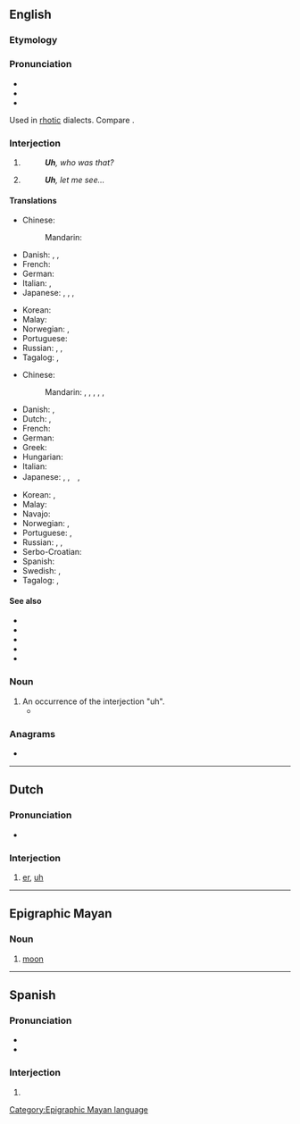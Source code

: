 {{also|uH|Uh|-uh|ùh|ūh|ưh}}

==English==

===Etymology===
{{rfe|lang=en}}

===Pronunciation===
* {{audio|en-us-uh.ogg|Audio (US)|lang=en}}
* {{IPA|/ʌː/|lang=en}}
* {{rhymes|ʌ|lang=en}}
Used in [[rhotic]] dialects. Compare {{m|en|er}}.

===Interjection===
{{en-interj}} {{tcx|US|lang=en}}

# {{n-g|Expression of [[confusion]] or [[uncertainty]].}}
#: '''''Uh''', who was that?''
# {{n-g|Space [[filler]] or [[pause]] during conversation.}}
#: '''''Uh''', let me see...''

====Translations====
{{trans-top|expression of confusion or uncertainty}}
* Chinese:
*: Mandarin: {{t+|cmn|呃|tr=è, e|sc=Hani}}
* Danish: {{t|da|øh}}, {{t|da|øm}}, {{t|da|øhm}}
* French: {{t+|fr|euh}}
* German: {{t+|de|äh}}
* Italian: {{t-|it|uh}}, {{t+|it|boh}}
* Japanese: {{t+|ja|あのう|tr=anō|sc=Jpan}}, {{t|ja|ええと|tr=ēto|sc=Jpan}}, {{t+|ja|え|tr=e|sc=Jpan}}, {{t|ja|うーん|tr=ūn|sc=Jpan}}
{{trans-mid}}
* Korean: {{t|ko|저어}}
* Malay: {{t|ms|err}}
* Norwegian: {{t|no|eh}}, {{t|no|øh}}
* Portuguese: {{t|pt|hã}}
* Russian: {{t+|ru|гм}}, {{t+|ru|гм|tr=hm}}, {{t+|ru|хм}} {{qualifier|the actual pronunciation may not be close to the spelling}}
* Tagalog: {{t|tl|ah}}, {{t|tl|eh}}
{{trans-bottom}}

{{trans-top|space filler or pause during conversation}}
* Chinese:
*: Mandarin: {{t+|cmn|呃|tr=è, e|sc=Hani}}, {{t+|cmn|啊|tr=ā|sc=Hani}}, {{t+|cmn|那個|sc=Hani}}, {{t+|cmn|那个|tr=nàge, nèige|sc=Hani}}, {{t+|cmn|這個|sc=Hani}}, {{t+|cmn|这个|tr=zhège, zhèige|sc=Hani}}
* Danish: {{t|da|øh}}, {{t|da|øm}}
* Dutch: {{t|nl|euhm}}, {{t+|nl|euh}}
* French: {{t+|fr|euh}}
* German: {{t+|de|äh}}
* Greek: {{t+|el|ε}}
* Hungarian: {{t+|hu|ő}}
* Italian: {{t|it|uh}}
* Japanese: {{t+|ja|あのう|tr=anō|sc=Jpan}}, {{t|ja|ええと|tr=ēto|sc=Jpan}},　{{t|ja|えー|tr=ē|sc=Jpan}}, {{t|ja|うーん|tr=ūn|sc=Jpan}}
{{trans-mid}}
* Korean: {{t+|ko|어}}, {{t|ko|저어}}
* Malay: {{t|ms|err}}
* Navajo: {{t|nv|éiyá}}
* Norwegian: {{t|no|eh}}, {{t|no|øh}}
* Portuguese: {{t|pt|hã}}, {{t+|pt|é}}
* Russian: {{t+|ru|э-э-э}}, {{t+|ru|э-э}}, {{t+|ru|ну}}
* Serbo-Croatian: {{t|sh|ovaj}}
* Spanish: {{t+|es|eh}}
* Swedish: {{t|sv|eh}}, {{t+|sv|öh}}
* Tagalog: {{t|tl|ah}}, {{t|tl|eh}}
{{trans-bottom}}

====See also====
* {{l|en|er}}
* {{l|en|erm}}
* {{l|en|um}}
* {{l|en|uh-oh}}
* {{l|en|oh}}

===Noun===
{{en-noun}} {{tcx|US|lang=en}}

# An occurrence of the interjection "uh".
#* {{quote-journal|date=August 24, 2007|author=William Grimes|title=Uh, Lead My Rips: No More Bloopers|work=New York Times|url=http://www.nytimes.com/2007/08/24/books/24book.html
|passage=Although Shakespeare refers to “hums and ha’s,” sifting through etiquette manuals and public-speaking guides turns up scant evidence of a prohibition against ums, ers and '''uhs''', which are profuse in the first recording of Thomas Edison’s voice, in 1888. Mr. Erard, rather ingeniously, traces the prohibition on um and other speech flaws to the advent of radio in the early 1920s.}}

===Anagrams===
* {{anagrams|en|HU|Hu|hu}}

----

==Dutch==

===Pronunciation===
* {{audio|Nl-uh.ogg|Audio|lang=nl}}

===Interjection===
{{nl-interj}}

# [[er]], [[#English|uh]]

----

==Epigraphic Mayan==

===Noun===
{{head|emy|noun}}

# {{lb|emy|astronomy}} [[moon]]

[[Category:Epigraphic Mayan language]]

----

==Spanish==

===Pronunciation===
* {{IPA|/u/|/uː/|lang=es}}
* {{homophones|lang=es|u}}

===Interjection===
{{head|es|interjection}}

# {{non-gloss definition|Used to express [[disappointment]] or [[disdain]].}}